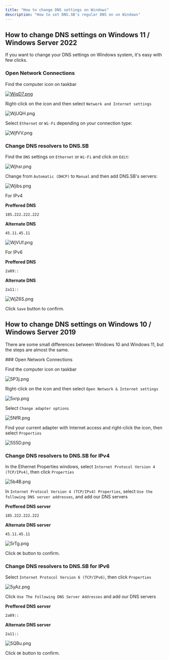 ```yaml
---
title: "How to change DNS settings on Windows"
description: "How to set DNS.SB's regular DNS on on Windows"
---
```



## How to change DNS settings on Windows 11 / Windows Server 2022

If you want to change your DNS settings on Windows system, it's easy with few clicks.

<StepContainer>

### Open Network Connections

Find the computer icon on taskbar

[![WjqD7.png](https://s3.image.hosting/2023/01/11/WjqD7.png)](https://image.hosting/image/WjqD7)

Right-click on the icon and then select `Network and Internet settings`

![WjUQH.png](https://s3.image.hosting/2023/01/11/WjUQH.png)

Select `Ethernet` or `Wi-Fi` depending on your connection type:

![WjfVV.png](https://s3.image.hosting/2023/01/11/WjfVV.png)

### Change DNS resolvers to DNS.SB

Find the `DNS` settings on `Ethernet` or `Wi-Fi` and click on `Edit`:

![Wjhsr.png](https://s3.image.hosting/2023/01/11/Wjhsr.png)

Change from `Automatic (DHCP)` to `Manual` and then add DNS.SB's servers:

![Wjibs.png](https://s3.image.hosting/2023/01/11/Wjibs.png)

For IPv4

**Preffered DNS**

```
185.222.222.222
```

**Alternate DNS**

```
45.11.45.11
```

![WjVUf.png](https://s3.image.hosting/2023/01/11/WjVUf.png)

For IPv6

**Preffered DNS**

```
2a09::
```

**Alternate DNS**

```
2a11::
```

![WjZ6S.png](https://s3.image.hosting/2023/01/11/WjZ6S.png)

Click `Save` button to confirm.
</StepContainer>

## How to change DNS settings on Windows 10 / Windows Server 2019

There are some small differences between Windows 10 and Windows 11, but the steps are almost the same.

<StepContainer>
### Open Network Connections

Find the computer icon on taskbar

![5P3j.png](https://s3.image.hosting/2021/07/02/5P3j.png)

Right-click on the icon and then select `Open Network & Internet settings`

![5xrp.png](https://s3.image.hosting/2021/07/02/5xrp.png)

Select `Change adapter options`

![5NfR.png](https://s3.image.hosting/2021/07/02/5NfR.png)

Find your current adapter with Internet access and right-click the icon, then select `Properties`

![5S5D.png](https://s3.image.hosting/2021/07/02/5S5D.png)

### Change DNS resolvers to DNS.SB for IPv4

In the Ethernet Properties windows, select `Internet Protocol Version 4 (TCP/IPv4)`, then click `Properties`

![5b4B.png](https://s3.image.hosting/2021/07/02/5b4B.png)

In `Internet Protocol Version 4 (TCP/IPv4) Properties`, select `Use the following DNS server addresses`, and add our DNS servers

**Preffered DNS server**

```
185.222.222.222
```

**Alternate DNS server**

```
45.11.45.11
```

![5rTg.png](https://s3.image.hosting/2021/07/02/5rTg.png)

Click `OK` button to confirm.

### Change DNS resolvers to DNS.SB for IPv6

Select `Internet Protocol Version 6 (TCP/IPv6)`, then click `Properties`

![5yAz.png](https://s3.image.hosting/2021/07/02/5yAz.png)

Click `Use The Following DNS Server Addresses` and add our DNS servers

**Preffered DNS server**

```
2a09::
```

**Alternate DNS server**

```
2a11::
```

![5QBu.png](https://s3.image.hosting/2021/07/02/5QBu.png)

Click `OK` button to confirm.
</StepContainer>